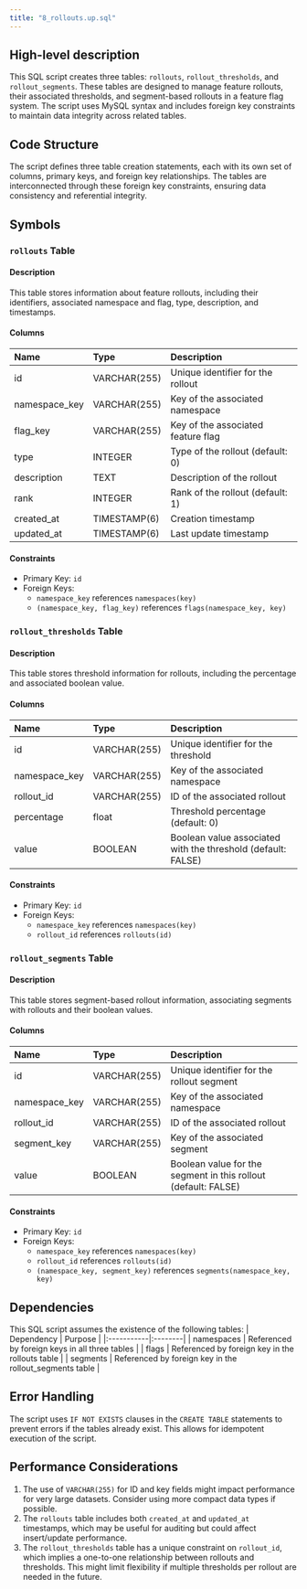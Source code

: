 ```yaml
---
title: "8_rollouts.up.sql"
---
```


## High-level description
This SQL script creates three tables: `rollouts`, `rollout_thresholds`, and `rollout_segments`. These tables are designed to manage feature rollouts, their associated thresholds, and segment-based rollouts in a feature flag system. The script uses MySQL syntax and includes foreign key constraints to maintain data integrity across related tables.

## Code Structure
The script defines three table creation statements, each with its own set of columns, primary keys, and foreign key relationships. The tables are interconnected through these foreign key constraints, ensuring data consistency and referential integrity.

## Symbols

### `rollouts` Table
#### Description
This table stores information about feature rollouts, including their identifiers, associated namespace and flag, type, description, and timestamps.

#### Columns
| Name | Type | Description |
|:-----|:-----|:------------|
| id | VARCHAR(255) | Unique identifier for the rollout |
| namespace_key | VARCHAR(255) | Key of the associated namespace |
| flag_key | VARCHAR(255) | Key of the associated feature flag |
| type | INTEGER | Type of the rollout (default: 0) |
| description | TEXT | Description of the rollout |
| rank | INTEGER | Rank of the rollout (default: 1) |
| created_at | TIMESTAMP(6) | Creation timestamp |
| updated_at | TIMESTAMP(6) | Last update timestamp |

#### Constraints
- Primary Key: `id`
- Foreign Keys:
  - `namespace_key` references `namespaces(key)`
  - `(namespace_key, flag_key)` references `flags(namespace_key, key)`

### `rollout_thresholds` Table
#### Description
This table stores threshold information for rollouts, including the percentage and associated boolean value.

#### Columns
| Name | Type | Description |
|:-----|:-----|:------------|
| id | VARCHAR(255) | Unique identifier for the threshold |
| namespace_key | VARCHAR(255) | Key of the associated namespace |
| rollout_id | VARCHAR(255) | ID of the associated rollout |
| percentage | float | Threshold percentage (default: 0) |
| value | BOOLEAN | Boolean value associated with the threshold (default: FALSE) |

#### Constraints
- Primary Key: `id`
- Foreign Keys:
  - `namespace_key` references `namespaces(key)`
  - `rollout_id` references `rollouts(id)`

### `rollout_segments` Table
#### Description
This table stores segment-based rollout information, associating segments with rollouts and their boolean values.

#### Columns
| Name | Type | Description |
|:-----|:-----|:------------|
| id | VARCHAR(255) | Unique identifier for the rollout segment |
| namespace_key | VARCHAR(255) | Key of the associated namespace |
| rollout_id | VARCHAR(255) | ID of the associated rollout |
| segment_key | VARCHAR(255) | Key of the associated segment |
| value | BOOLEAN | Boolean value for the segment in this rollout (default: FALSE) |

#### Constraints
- Primary Key: `id`
- Foreign Keys:
  - `namespace_key` references `namespaces(key)`
  - `rollout_id` references `rollouts(id)`
  - `(namespace_key, segment_key)` references `segments(namespace_key, key)`

## Dependencies
This SQL script assumes the existence of the following tables:
| Dependency | Purpose |
|:-----------|:--------|
| namespaces | Referenced by foreign keys in all three tables |
| flags | Referenced by foreign key in the rollouts table |
| segments | Referenced by foreign key in the rollout_segments table |

## Error Handling
The script uses `IF NOT EXISTS` clauses in the `CREATE TABLE` statements to prevent errors if the tables already exist. This allows for idempotent execution of the script.

## Performance Considerations
1. The use of `VARCHAR(255)` for ID and key fields might impact performance for very large datasets. Consider using more compact data types if possible.
2. The `rollouts` table includes both `created_at` and `updated_at` timestamps, which may be useful for auditing but could affect insert/update performance.
3. The `rollout_thresholds` table has a unique constraint on `rollout_id`, which implies a one-to-one relationship between rollouts and thresholds. This might limit flexibility if multiple thresholds per rollout are needed in the future.